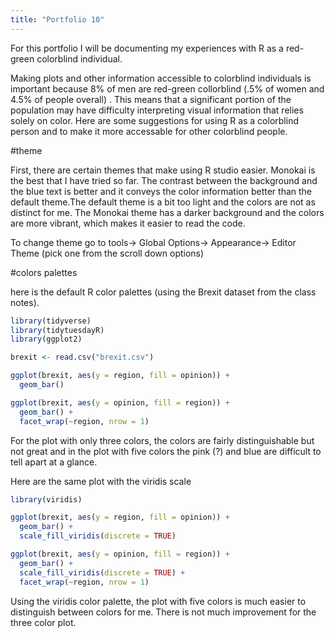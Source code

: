 ```yaml
---
title: "Portfolio 10"
---
```


For this portfolio I will be documenting my experiences with R as a red-green colorblind individual. 

Making plots and other information accessible to colorblind individuals is important because 8% of men are red-green collorblind (.5% of women and 4.5% of people overall) . This means that a significant portion of the population may have difficulty interpreting visual information that relies solely on color. Here are some suggestions for using R as a colorblind person and to make it more accessable for other colorblind people.

#theme

First, there are certain themes that make using R studio easier. Monokai is the best that I have tried so far. The contrast between the background and the blue text is better and it conveys the color information better than the default theme.The default theme is a bit too light and the colors are not as distinct for me. The Monokai theme has a darker background and the colors are more vibrant, which makes it easier to read the code.

To change theme go to tools-> Global Options-> Appearance-> Editor Theme (pick one from the scroll down options)

#colors palettes

here is the default R color palettes (using the Brexit dataset from the class notes).
```r
library(tidyverse)
library(tidytuesdayR)
library(ggplot2)

brexit <- read.csv("brexit.csv")

ggplot(brexit, aes(y = region, fill = opinion)) +
  geom_bar()

ggplot(brexit, aes(y = opinion, fill = region)) +
  geom_bar() +
  facet_wrap(~region, nrow = 1)
```

For the plot with only three colors, the colors are fairly distinguishable but not great and in the plot with five colors the pink (?) and blue are difficult to tell apart at a glance. 

Here are the same plot with the viridis scale
```r
library(viridis)

ggplot(brexit, aes(y = region, fill = opinion)) +
  geom_bar() +
  scale_fill_viridis(discrete = TRUE)

ggplot(brexit, aes(y = opinion, fill = region)) +
  geom_bar() +
  scale_fill_viridis(discrete = TRUE) +
  facet_wrap(~region, nrow = 1)
```

Using the viridis color palette, the plot with five colors is much easier to distinguish between colors for me. There is not much improvement for the three color plot. 

